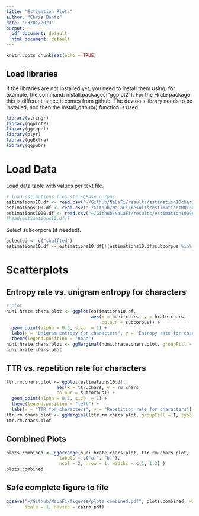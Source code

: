 ```yaml
---
title: "Estimation Plots"
author: "Chris Bentz"
date: "03/01/2023"
output:
  pdf_document: default
  html_document: default
---
```


```r
knitr::opts_chunk$set(echo = TRUE)
```

## Load libraries
If the libraries are not installed yet, you need to install them using, for example, the command: install.packages("ggplot2"). For the Hrate package this is different, since it comes from github. The devtools library needs to be installed, and then the install_github() function is used.
```r
library(stringr)
library(ggplot2)
library(ggrepel)
library(plyr)
library(ggExtra)
library(ggpubr)
```

# Load Data
Load data table with values per text file. 
```r
# load estimations from stringBase corpus
estimations10.df <- read.csv("~/Github/NaLaFi/results/estimation10chars.csv")
estimations100.df <- read.csv("~/Github/NaLaFi/results/estimation100chars.csv")
estimations1000.df <- read.csv("~/Github/NaLaFi/results/estimation1000chars.csv")
#head(estimations10.df.)
```

Select subcorpora (if needed).
```r
selected <- c("shuffled")
estimations10.df <- estimations10.df[!(estimations10.df$subcorpus %in% selected), ]
```

# Scatterplots

## Entropy rate vs. unigram entropy for characters 
```r
# plot
huni.hrate.chars.plot <- ggplot(estimations10.df, 
                                aes(x = huni.chars, y = hrate.chars, 
                                    colour = subcorpus)) + 
  geom_point(alpha = 0.5, size  = 1) +
  labs(x = "Unigram entropy for characters", y = "Entropy rate for characters") +
  theme(legend.position = "none")
huni.hrate.chars.plot <- ggMarginal(huni.hrate.chars.plot, groupFill = T, type = "histogram", colour = "white")
huni.hrate.chars.plot
```

## TTR vs. repetition rate for characters
```r
ttr.rm.chars.plot <- ggplot(estimations10.df, 
                   aes(x = ttr.chars, y = rm.chars, 
                   colour = subcorpus)) + 
  geom_point(alpha = 0.5, size  = 1) +
  theme(legend.position = "left") +
  labs(x = "TTR for characters", y = "Repetition rate for characters") 
ttr.rm.chars.plot <- ggMarginal(ttr.rm.chars.plot, groupFill = T, type = "histogram", colour = "white")
ttr.rm.chars.plot
```

## Combined Plots
```r
plots.combined <- ggarrange(huni.hrate.chars.plot, ttr.rm.chars.plot,
                    labels = c("a)", "b)"),
                    ncol = 2, nrow = 1, widths = c(1, 1.3) )
plots.combined
```

## Safe complete figure to file
```r
ggsave("~/Github/NaLaFi/figures/plots_combined.pdf", plots.combined, width = 10, height = 4, dpi = 300,
       scale = 1, device = cairo_pdf)
```
